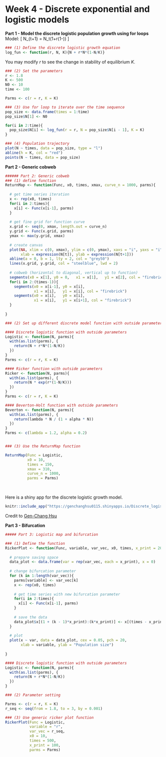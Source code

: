 # Week 4 - Discrete exponential and logistic models{-} 

**Part 1 - Model the discrete logistic population growth using for loops**
Model:
\[
N_{t+1} = N_t(1+r(1-\frac{N_t}{K}))
\]

```r
### (1) Define the discrete logistic growth equation
log_fun <- function(r, N, K){N + r*N*(1-N/K)}
```

You may modify $r$ to see the change in stability of equilibrium $K$.
```r
### (2) Set the parameters
r <- 1.8
K <- 500
N0 <- 10
time <- 100

Parms <- c(r = r, K = K)

### (3) Use for loop to iterate over the time sequence
pop_size <- data.frame(times = 1:time)
pop_size$N[1] <- N0

for(i in 2:time){
  pop_size$N[i] <- log_fun(r = r, N = pop_size$N[i - 1], K = K)
}

### (4) Population trajectory
plot(N ~ times, data = pop_size, type = "l")
abline(h = K, col = "red")
points(N ~ times, data = pop_size)
```

**Part 2 - Generic cobweb**

```r
###### Part 2: Generic cobweb
### (1) define function
ReturnMap <- function(Func, x0, times, xmax, curve_n = 1000, parms){
  
  # get time series iteration
  x <- rep(x0, times)
  for(i in 2:times){
    x[i] <- Func(x[i-1], parms)
  }
  
  # get fine grid for function curve
  x.grid <- seq(0, xmax, length.out = curve_n)
  y.grid <- Func(x.grid, parms)
  ymax <- max(y.grid, xmax)
  
  # create canvas
  plot(NA, xlim = c(0, xmax), ylim = c(0, ymax), xaxs = "i", yaxs = "i", bty = "l", 
       xlab = expression(N[t]), ylab = expression(N[t+1]))
  abline(a = 0, b = 1, lty = 2, col = "grey50")          
  lines(x.grid, y.grid, col = "steelblue", lwd = 2)      
  
  # cobweb (horizontal to diagonal, vertical up to function)
  segments(x0 = x[1], y0 = 0,   x1 = x[1],   y1 = x[2], col = "firebrick")
  for(i in 2:(times-1)){
    segments(x0 = x[i-1], y0 = x[i],   
             x1 = x[i],   y1 = x[i], col = "firebrick")
    segments(x0 = x[i],   y0 = x[i], 
             x1 = x[i],   y1 = x[i+1], col = "firebrick")
  }
  
}

### (2) Set up different discrete model function with outside parameters

#### Discrete logistic function with outside parameters
Logistic <- function(N, parms){
  with(as.list(parms), {
    return(N + r*N*(1-N/K))
  })
}
Parms <- c(r = r, K = K)

#### Ricker function with outside parameters
Ricker <- function(N, parms){
  with(as.list(parms), {
    return(N * exp(r*(1-N/K)))
  })
}
Parms <- c(r = r, K = K)

#### Beverton-Holt function with outside parameters
Beverton <- function(N, parms){
  with(as.list(parms), {
    return(lambda * N / (1 + alpha * N))
  })
}
Parms <- c(lambda = 1.2, alpha = 0.2)


### (3) Use the ReturnMap function

ReturnMap(Func = Logistic,
          x0 = 10, 
          times = 150,
          xmax = 310,
          curve_n = 1000, 
          parms = Parms)
```

<br>


Here is a shiny app for the discrete logistic growth model. 

```r
knitr::include_app("https://genchanghsu0115.shinyapps.io/Discrete_logistic_mod_shinyapp/", height = "750px")
```
Credit to [Gen-Chang Hsu](https://genchanghsu.github.io/index.html)


**Part 3 - Bifurcation**

```r
##### Part 3: Logistic map and bifurcation

### (1) Define the function
RickerPlot <- function(Func, variable, var_vec, x0, times, x_print = 200, parms){
  
  # prepare saving space 
  data_plot <- data.frame(var = rep(var_vec, each = x_print), x = 0)
  
  # change bifurcation parameter
  for (k in 1:length(var_vec)){
    parms[variable] <- var_vec[k]
    x <- rep(x0, times)
    
    # get time series with new bifurcation parameter
    for(i in 2:times){
      x[i] <- Func(x[i-1], parms)
    }
    
    # save the data
    data_plot$x[(1 + (k - 1)*x_print):(k*x_print)] <- x[(times - x_print + 1):times]
  }
  
  # plot 
  plot(x ~ var, data = data_plot, cex = 0.05, pch = 20, 
       xlab = variable, ylab = "Population size")
  
}

#### Discrete logistic function with outside parameters
Logistic <- function(N, parms){
  with(as.list(parms), {
    return(N + r*N*(1-N/K))
  })
}

### (2) Parameter setting

Parms <- c(r = r, K = K)
r_seq <- seq(from = 1.8, to = 3, by = 0.001)

### (3) Use generic ricker plot function
RickerPlot(Func = Logistic, 
           variable = "r", 
           var_vec = r_seq, 
           x0 = 10, 
           times = 500, 
           x_print = 100, 
           parms = Parms)

```


